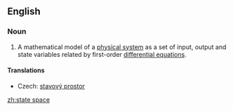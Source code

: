 ==English==
{{wikipedia}}
===Noun===
{{en-noun}}

# {{context|control engineering}} A mathematical model of a [[physical system]] as a set of input, output and state variables related by first-order [[differential equations]].

====Translations====
{{trans-top}}
*Czech: [[stavový prostor]] {{m}}
{{trans-mid}}
{{trans-bottom}}

[[zh:state space]]